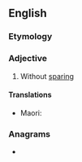 ==English==

===Etymology===
{{prefix|en|un|sparing}}

===Adjective===
{{en-adj}}

# Without [[sparing]]

====Translations====
{{trans-top|}}
{{trans-mid}}
* Maori: {{t|mi|tōtōpū}}
{{trans-bottom}}

===Anagrams===
* {{anagrams|en|unparsing}}